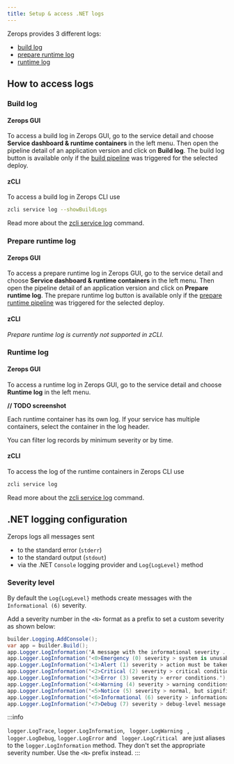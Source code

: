 ```yaml
---
title: Setup & access .NET logs
---
```


Zerops provides 3 different logs:

- [build log](#build-log)
- [prepare runtime log](#prepare-runtime-log)
- [runtime log](#runtime-log)

## How to access logs

### Build log

#### Zerops GUI

To access a build log in Zerops GUI, go to the service detail and choose **Service dashboard & runtime containers** in the left menu. Then open the pipeline detail of an application version and click on **Build log**. The build log button is available only if the [build pipeline](/dotnet/how-to/trigger-pipeline) was triggered for the selected deploy.

#### zCLI

To access a build log in Zerops CLI use

```sh
zcli service log --showBuildLogs
```

Read more about the [zcli service log](/references/cli/access-logs) command.

### Prepare runtime log

#### Zerops GUI

To access a prepare runtime log in Zerops GUI, go to the service detail and choose **Service dashboard & runtime containers** in the left menu. Then open the pipeline detail of an application version and click on **Prepare runtime log**. The prepare runtime log button is available only if the [prepare runtime pipeline](/dotnet/how-to/build-pipeline#preparecommands-1) was triggered for the selected deploy.

#### zCLI

_Prepare runtime log is currently not supported in zCLI._

### Runtime log

#### Zerops GUI

To access a runtime log in Zerops GUI, go to the service detail and choose **Runtime log** in the left menu.

**// TODO screenshot**

Each runtime container has its own log. If your service has multiple containers, select the container in the log header.

You can filter log records by minimum severity or by time.

#### zCLI

To access the log of the runtime containers in Zerops CLI use

```sh
zcli service log
```

Read more about the [zcli service log](/references/cli/access-logs) command.

## .NET logging configuration

Zerops logs all messages sent

- to the standard error (`stderr`)
- to the standard output (`stdout`)
- via the .NET `Console` logging provider and `Log{LogLevel}` method

### Severity level

By default the `Log{LogLevel}` methods create messages with the `Informational (6)` severity.

Add a severity number in the `<N>` format as a prefix to set a custom severity as shown below:

```csharp
builder.Logging.AddConsole();
var app = builder.Build();
app.Logger.LogInformation('A message with the informational severity ...');
app.Logger.LogInformation('<0>Emergency (0) severity > system is unusable.');
app.Logger.LogInformation('<1>Alert (1) severity > action must be taken immediately.');
app.Logger.LogInformation('<2>Critical (2) severity > critical conditions.');
app.Logger.LogInformation('<3>Error (3) severity > error conditions.');
app.Logger.LogInformation('<4>Warning (4) severity > warning conditions.');
app.Logger.LogInformation('<5>Notice (5) severity > normal, but significant, condition.');
app.Logger.LogInformation('<6>Informational (6) severity > informational message.');
app.Logger.LogInformation('<7>Debug (7) severity > debug-level message.');
```

:::info

<code>logger.LogTrace</code>, <code>logger.LogInformation</code>, <code>
  logger.LogWarning
</code>
, <code>logger.LogDebug</code>, <code>logger.LogError</code> and <code>
  logger.LogCritical
</code> are just aliases to the <code>logger.LogInformation</code> method. They
don't set the appropriate severity number. Use the <code>&lt;N&gt;</code> prefix
instead. :::
